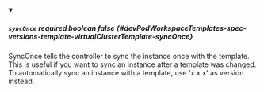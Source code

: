 
<details className="config-field" data-expandable="false" open>
<summary>

##### `syncOnce` <span className="config-field-required" data-required="false">required</span> <span className="config-field-type">boolean</span> <span className="config-field-default">false</span> <span className="config-field-enum"></span> {#devPodWorkspaceTemplates-spec-versions-template-virtualClusterTemplate-syncOnce}

SyncOnce tells the controller to sync the instance once with the template.
This is useful if you want to sync an instance after a template was changed.
To automatically sync an instance with a template, use 'x.x.x' as version
instead.

</summary>



</details>
